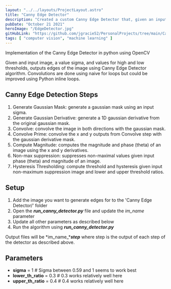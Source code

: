 ```yaml
---
layout: "../../layouts/ProjectLayout.astro"
title: "Canny Edge Detector"
description: "Created a custom Canny Edge Detector that, given an input image, a value for sigma, and values for high and low thresholds, outputs the edges of the image."
pubDate: "October 21 2021"
heroImage: "/EdgeDetector.jpg"
gitHubLink: "https://github.com/jgracie52/PersonalProjects/tree/main/Canny%20Edge%20Detector"
tags: [ "computer vision", "machine learning" ]
---
```


Implementation of the Canny Edge Detector in python using OpenCV

Given and input image, a value sigma, and values for high and low thresholds, outputs edges of the image using Canny Edge Detector algorithm. Convolutions are done using
naive for loops but could be improved using Python inline loops.

## Canny Edge Detection Steps

1. Generate Gaussian Mask: generate a gaussian mask using an input sigma.
2. Generate Gaussian Derivative: generate a 1D gaussian derivative from the original gaussian mask.
3. Convolve: convolve the image in both directions with the gaussian mask.
4. Convolve Prime: convolve the x and y outputs from Convolve step with the gaussian derivative mask.
5. Compute Magnitude: computes the magnitude and phase (theta) of an image using the x and y derivatives.
6. Non-max suppression: suppresses non-maximal values given input phase (theta) and magnitude of an image.
7. Hysteresis Thresholding: compute threshold and hysteresis given input non-maximum suppression image and lower and upper threshold ratios.

## Setup

1. Add the image you want to generate edges for to the 'Canny Edge Detector/' folder
2. Open the ***run_canny_detector.py*** file and update the *im_name* parameter
3. Update all other parameters as described below
4. Run the algorithm using ***run_canny_detector.py***

Output files will be *im_name_****step*** where step is the output of each step of the detector as described above.

## Parameters

* **sigma** = 1 # Sigma between 0.59 and 1 seems to work best
* **lower_th_ratio** = 0.3 # 0.3 works relatively well here
* **upper_th_ratio** = 0.4 # 0.4 works relatively well here